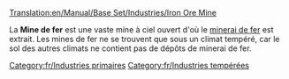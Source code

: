 [[Translation:en/Manual/Base Set/Industries/Iron Ore Mine]]

{{fr/Industries|image=en/Ironoremine.png
|nom=Mine de fer
|climats=[[fr/Manual/Climat#tempere|Tempéré]]
|accepte=Rien
|produit=[[fr/Manual/Base Set/Cargos/Minerai de fer|Minerai de fer]]
}}
La '''Mine de fer''' est une vaste mine à ciel ouvert d'où le [[fr/Manual/Base Set/Cargos/Minerai de fer|minerai de fer]] est extrait. Les mines de fer ne se trouvent que sous un climat tempéré, car le sol des autres climats ne contient pas de dépôts de minerai de fer.

[[Category:fr/Industries primaires]]
[[Category:fr/Industries tempérées]]